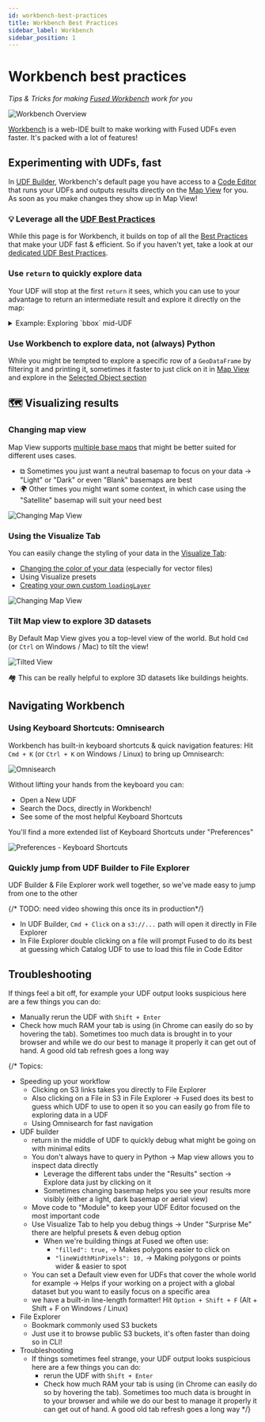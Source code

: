 ```yaml
---
id: workbench-best-practices
title: Workbench Best Practices
sidebar_label: Workbench 
sidebar_position: 1
---
```


# Workbench best practices

_Tips & Tricks for making [Fused Workbench](/workbench/) work for you_


![Workbench Overview](/img/user-guide/best-practices/workbench_overview.png)

[Workbench](/workbench/) is a web-IDE built to make working with Fused UDFs even faster. It's packed with a lot of features!

## Experimenting with UDFs, fast

In [UDF Builder](/workbench/udf-builder/), Workbench's default page you have access to a [Code Editor](/workbench/udf-builder/code-editor/) that runs your UDFs and outputs results directly on the [Map View](/workbench/udf-builder/map/) for you. As soon as you make changes they show up in Map View! 

### 💡 Leverage all the [UDF Best Practices](/user-guide/best-practices/udf-best-practices/)

While this page is for Workbench, it builds on top of all the [Best Practices](/user-guide/best-practices/udf-best-practices/) that make your UDF fast & efficient. So if you haven't yet, take a look at our [dedicated UDF Best Practices](/user-guide/best-practices/udf-best-practices/).

### Use `return` to quickly explore data

Your UDF will stop at the first `return` it sees, which you can use to your advantage to return an intermediate result and explore it directly on the map:

<details>
    <summary>Example: Exploring `bbox` mid-UDF</summary>

    In this example, we're using the [Overture Maps Example UDF](https://www.fused.io/workbench/catalog/Overture_Maps_Example-77970462-8c4d-44dd-87ad-3520f5d7bd83) but not sure exactly what our `bbox` object looks like.

    The easiest way to check is simply to return it inside our UDF before any other logic:

    <ReactPlayer className="video__player" playing={true} muted={true} controls height="100%" url="https://fused-magic.s3.us-west-2.amazonaws.com/workbench-walkthrough-videos/docs_rewrite/user-guide/best-practices/workbench_return_early_1080p_socials.mp4" width="100%" />

</details>

### Use Workbench to explore data, not (always) Python

While you might be tempted to explore a specific row of a `GeoDataFrame` by filtering it and printing it, sometimes it faster to just click on it in [Map View](/workbench/udf-builder/map/) and explore in the [Selected Object section](/workbench/udf-builder/results/#selected-object)

<ReactPlayer className="video__player" playing={false} muted={true} controls height="100%" url="https://fused-magic.s3.us-west-2.amazonaws.com/workbench-walkthrough-videos/docs_rewrite/user-guide/best-practices/workbench_eiffel_tower_exploring.mp4" width="100%" />

## 🗺️ Visualizing results

### Changing map view

Map View supports [multiple base maps](/workbench/udf-builder/map/#map-controls) that might be better suited for different uses cases.

- ⧉ Sometimes you just want a neutral basemap to focus on your data -> "Light" or "Dark" or even "Blank" basemaps are best
- 🌍 Other times you might want some context, in which case using the "Satellite" basemap will suit your need best

![Changing Map View](/img/user-guide/best-practices/workbench_map_view.png)

### Using the Visualize Tab 

You can easily change the styling of your data in the [Visualize Tab](/workbench/udf-builder/styling/):
- [Changing the color of your data](/workbench/udf-builder/styling/#color-styling) (especially for vector files)
- Using Visualize presets
- [Creating your own custom `loadingLayer`](/workbench/udf-builder/styling/#custom-loadinglayer-and-errorlayer)

![Changing Map View](/img/user-guide/best-practices/workbench_visualise_surprise_me.png)

### Tilt Map view to explore 3D datasets

By Default Map View gives you a top-level view of the world. But hold `Cmd` (or `Ctrl` on Windows / Mac) to tilt the view!

![Tilted View](/img/user-guide/best-practices/workbench_tilted_view.png)

🏘️ This can be really helpful to explore 3D datasets like buildings heights.

## Navigating Workbench

### Using Keyboard Shortcuts: Omnisearch

Workbench has built-in keyboard shortcuts & quick navigation features: Hit `Cmd + K` (or `Ctrl + K` on Windows / Linux) to bring up Omnisearch:

![Omnisearch](/img/user-guide/best-practices/workbench_omnisearch.png)

Without lifting your hands from the keyboard you can:
- Open a New UDF
- Search the Docs, directly in Workbench!
- See some of the most helpful Keyboard Shortcuts

You'll find a more extended list of Keyboard Shortcuts under "Preferences"

![Preferences - Keyboard Shortcuts](/img/user-guide/best-practices/workbench_keyboard_shortcuts.png)

### Quickly jump from UDF Builder to File Explorer

UDF Builder & File Explorer work well together, so we've made easy to jump from one to the other

 {/* TODO: need video showing this once its in production*/}
- In UDF Builder, `Cmd + Click` on a `s3://...` path will open it directly in File Explorer
- In File Explorer double clicking on a file will prompt Fused to do its best at guessing which Catalog UDF to use to load this file in Code Editor

## Troubleshooting

If things feel a bit off, for example your UDF output looks suspicious here are a few things you can do:
- Manually rerun the UDF with `Shift + Enter`
- Check how much RAM your tab is using (in Chrome can easily do so by hovering the tab). Sometimes too much data is brought in to your browser and while we do our best to manage it properly it can get out of hand. A good old tab refresh goes a long way

<ReactPlayer className="video__player" playing={false} muted={true} controls height="100%" url="https://fused-magic.s3.us-west-2.amazonaws.com/workbench-walkthrough-videos/docs_rewrite/user-guide/best-practices/workbench_refresh_tab.mp4" width="100%" />

{/* 
Topics:
- Speeding up your workflow
    - Clicking on S3 links takes you directly to File Explorer
    - Also clicking on a File in S3 in File Explorer -> Fused does its best to guess which UDF to use to open it so you can easily go from file to exploring data in a UDF
    - Using Omnisearch for fast navigation
- UDF builder
    - return in the middle of UDF to quickly debug what might be going on with minimal edits
    - You don't always have to query in Python -> Map view allows you to inspect data directly
        - Leverage the different tabs under the "Results" section -> Explore data just by clicking on it
        - Sometimes changing basemap helps you see your results more visibly (either a light, dark basemap or aerial view)
    - Move code to "Module" to keep your UDF Editor focused on the most important code
    - Use Visualize Tab to help you debug things -> Under "Surprise Me" there are helpful presets & even debug option
        - When we're building things at Fused we often use:
            - `"filled": true,` -> Makes polygons easier to click on
            - `"lineWidthMinPixels": 10,` -> Making polygons or points wider & easier to spot
    - You can set a Default view even for UDFs that cover the whole world for example -> Helps if your working on a project with a global dataset but you want to easily focus on a specific area
    - we have a built-in line-length formatter! Hit `Option + Shift + F` (Alt + Shift + F on Windows / Linux)
- File Explorer
    - Bookmark commonly used S3 buckets 
    - Just use it to browse public S3 buckets, it's often faster than doing so in CLI!
- Troubleshooting
    - If things sometimes feel strange, your UDF output looks suspicious here are a few things you can do:
        - rerun the UDF with `Shift + Enter`
        - Check how much RAM your tab is using (in Chrome can easily do so by hovering the tab). Sometimes too much data is brought in to your browser and while we do our best to manage it properly it can get out of hand. A good old tab refresh goes a long way
*/}